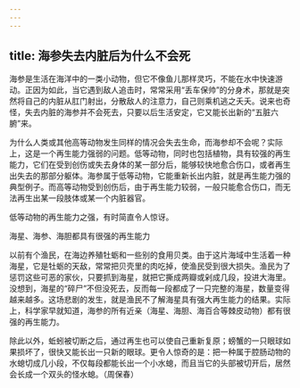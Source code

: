 ```yaml
---
---
---
```

title: 海参失去内脏后为什么不会死
---




海参是生活在海洋中的一类小动物，但它不像鱼儿那样灵巧，不能在水中快速游动。正因为如此，当它遇到敌人追击时，常常采用“丢车保帅”的分身术，那就是突然将自己的内脏从肛门射出，分散敌人的注意力，自己则乘机逃之夭夭。说来也奇怪，失去内脏的海参并不会死去，只要以后生活安定，它又能长出新的“五脏六腑”来。

为什么人类或其他高等动物发生同样的情况会失去生命，而海参却不会呢？实际上，这是一个再生能力强弱的问题。低等动物，同时也包括植物，具有较强的再生能力，它们在受到创伤或失去身体的某一部分后，能够较快地愈合伤口，或者再生出失去的那部分躯体。海参属于低等动物，它能重新长出内脏，就是再生能力强的典型例子。而高等动物受到创伤后，由于再生能力较弱，一般只能愈合伤口，而无法再生出某一段肢体或某一个内脏器官。

低等动物的再生能力之强，有时简直令人惊讶。

海星、海参、海胆都具有很强的再生能力



以前有个渔民，在海边养殖牡蛎和一些别的食用贝类。由于这片海域中生活着一种海星，它是牡蛎的天敌，常常把贝壳里的肉吃掉，使渔民受到很大损失。渔民为了惩罚这些可恶的家伙，只要抓到海星，就把它撕成两瓣或剁成几段，投进大海里。没想到，海星的“碎尸”不但没死去，反而每一段都成了一只完整的海星，数量变得越来越多。这场悲剧的发生，就是渔民不了解海星具有强大再生能力的结果。实际上，科学家早就知道，海参的所有近亲（海星、海胆、海百合等棘皮动物）都有很强的再生能力。

除此以外，蚯蚓被切断之后，通过再生也可以使自己重新复原；螃蟹的一只眼球如果损坏了，很快又能长出一只新的眼球。更令人惊奇的是：把一种属于腔肠动物的水螅切成几小段，不仅每段都能长出一个小水螅，而且当它的头部被切开后，居然会长成一个双头的怪水螅。（周保春）